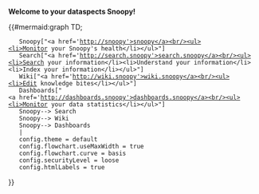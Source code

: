 '''Welcome to your dataspects Snoopy!'''

{{#mermaid:graph TD;
    Snoopy["&lt;a href='http://snoopy'&gt;snoopy&lt;/a&gt;&lt;br/&gt;&lt;ul&gt;&lt;li&gt;Monitor your Snoopy's health&lt;/li&gt;&lt;/ul&gt;"]
    Search["&lt;a href='http://search.snoopy'&gt;search.snoopy&lt;/a&gt;&lt;br/&gt;&lt;ul&gt;&lt;li&gt;Search your information&lt;/li&gt;&lt;li&gt;Understand your information&lt;/li&gt;&lt;li&gt;Index your information&lt;/li&gt;&lt;/ul&gt;"]
    Wiki["&lt;a href='http://wiki.snoopy'&gt;wiki.snoopy&lt;/a&gt;&lt;br/&gt;&lt;ul&gt;&lt;li&gt;Edit knowledge bites&lt;/li&gt;&lt;/ul&gt;"]
    Dashboards["&lt;a href='http://dashboards.snoopy'&gt;dashboards.snoopy&lt;/a&gt;&lt;br/&gt;&lt;ul&gt;&lt;li&gt;Monitor your data statistics&lt;/li&gt;&lt;/ul&gt;"]
    Snoopy--> Search
    Snoopy--> Wiki
    Snoopy--> Dashboards
    |
    config.theme = default
    config.flowchart.useMaxWidth = true
    config.flowchart.curve = basis
    config.securityLevel = loose
    config.htmlLabels = true
}}

